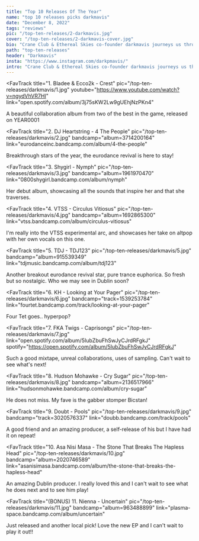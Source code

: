 ---
title: "Top 10 Releases Of The Year"
name: "top 10 releases picks darkmavis"
date: "December 8, 2022"
tags: "reviews"
pic: "/top-ten-releases/2-darkmavis.jpg"
cover: "/top-ten-releases/2-darkmavis-cover.jpg"
bio: "Crane Club & Ethereal Skies co-founder darkmavis journeys us through his favourite dance releases of the year"
path: "top-ten-releases"
header: "Darkmavis"
insta: "https://www.instagram.com/darkpmavis/"
intro: "Crane Club & Ethereal Skies co-founder darkmavis journeys us through his favourite dance releases of the year, gliding through hard trance, techno, drum tracks & hyperpop of course!"
---

<FavTrack
  title="1. Bladee & Ecco2k - Crest"
  pic="/top-ten-releases/darkmavis/1.jpg"
  youtube="https://www.youtube.com/watch?v=ngydVhVR7HI"
  link="open.spotify.com/album/3j75sKW2Lw9gUEhjNzPKn4"
>
  A beautiful collaboration album from two of the best in the game, released on YEAR0001
</FavTrack>

<FavTrack
  title="2. DJ Heartstring - 4 The People"
  pic="/top-ten-releases/darkmavis/2.jpg"
  bandcamp="album=3714200164"
  link="eurodanceinc.bandcamp.com/album/4-the-people"
>
  Breakthrough stars of the year, the eurodance revival is here to stay!
</FavTrack>

<FavTrack
  title="3. Shygirl - Nymph"
  pic="/top-ten-releases/darkmavis/3.jpg"
  bandcamp="album=1961970470"
  link="0800shygirl.bandcamp.com/album/nymph"
>
  Her debut album, showcasing all the sounds that inspire her and that she traverses.
</FavTrack>

<FavTrack
  title="4. VTSS - Circulus Vitiosus"
  pic="/top-ten-releases/darkmavis/4.jpg"
  bandcamp="album=1692865300"
  link="vtss.bandcamp.com/album/circulus-vitiosus"
>
  I'm really into the VTSS experimental arc, and showcases her take on altpop with her own vocals on
  this one.
</FavTrack>

<FavTrack
  title="5. TDJ - TDJ123"
  pic="/top-ten-releases/darkmavis/5.jpg"
  bandcamp="album=915539349"
  link="tdjmusic.bandcamp.com/album/tdj123"
>
  Another breakout eurodance revival star, pure trance euphorica. So fresh but so nostalgic. Who we
  may see in Dublin soon?
</FavTrack>

<FavTrack
  title="6. KH - Looking at Your Pager"
  pic="/top-ten-releases/darkmavis/6.jpg"
  bandcamp="track=1539253784"
  link="fourtet.bandcamp.com/track/looking-at-your-pager"
>
  Four Tet goes.. hyperpop?
</FavTrack>

<FavTrack
  title="7. FKA Twigs - Caprisongs"
  pic="/top-ten-releases/darkmavis/7.jpg"
  link="open.spotify.com/album/5IubZbuFhSwJyCJrdRFgkJ"
  spotify="https://open.spotify.com/album/5IubZbuFhSwJyCJrdRFgkJ"
>
  Such a good mixtape, unreal collaborations, uses of sampling. Can't wait to see what's next!
</FavTrack>

<FavTrack
  title="8. Hudson Mohawke - Cry Sugar"
  pic="/top-ten-releases/darkmavis/8.jpg"
  bandcamp="album=2136517966"
  link="hudsonmohawke.bandcamp.com/album/cry-sugar"
>
  He does not miss. My fave is the gabber stomper Bicstan!
</FavTrack>

<FavTrack
  title="9. Doubt - Pools"
  pic="/top-ten-releases/darkmavis/9.jpg"
  bandcamp="track=3020576337"
  link="doubb.bandcamp.com/track/pools"
>
  A good friend and an amazing producer, a self-release of his but I have had it on repeat!
</FavTrack>

<FavTrack
  title="10. Asa Nisi Masa - The Stone That Breaks The Hapless Head"
  pic="/top-ten-releases/darkmavis/10.jpg"
  bandcamp="album=2020746589"
  link="asanisimasa.bandcamp.com/album/the-stone-that-breaks-the-hapless-head"
>
  An amazing Dublin producer. I really loved this and I can't wait to see what he does next and to
  see him play!
</FavTrack>

<FavTrack
  title="(BONUS) 11. Nienna - Uncertain"
  pic="/top-ten-releases/darkmavis/11.jpg"
  bandcamp="album=963488899"
  link="plasma-space.bandcamp.com/album/uncertain"
>
  Just released and another local pick! Love the new EP and I can't wait to play it out!!
</FavTrack>
